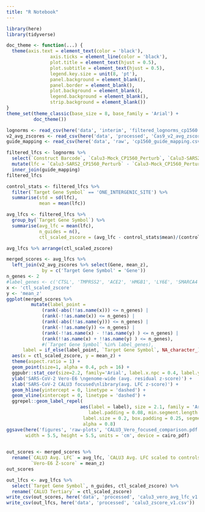 ```yaml
---
title: "R Notebook"
---
```


```r
library(here)
library(tidyverse)
```

```r
doc_theme <- function(...) {
  theme(axis.text = element_text(color = 'black'),
                axis.ticks = element_line(color = 'black'),
                plot.title = element_text(hjust = 0.5),
                plot.subtitle = element_text(hjust = 0.5),
                legend.key.size = unit(8, 'pt'),
                panel.background = element_blank(),
                panel.border = element_blank(),
                plot.background = element_blank(), 
                legend.background = element_blank(),
                strip.background = element_blank())
}
theme_set(theme_classic(base_size = 8, base_family = 'Arial') +
          doc_theme())
```

```r
lognorms <- read_csv(here('data', 'interim', 'filtered_lognorms_cp1560.csv'))
v2_avg_zscores <- read_csv(here('data', 'processed', 'Cas9_v2_avg_zscores.csv'))
guide_mapping <- read_csv(here('data', 'raw', 'cp1560_guide_mapping.csv'))
```


```r
filtered_lfcs <- lognorms %>%
  select(`Construct Barcode`, `Calu3-Mock_CP1560_Perturb`, `Calu3-SARS2_CP1560_Perturb`) %>%
  mutate(lfc = `Calu3-SARS2_CP1560_Perturb` - `Calu3-Mock_CP1560_Perturb`) %>%
  inner_join(guide_mapping)
filtered_lfcs
```

```r
control_stats <- filtered_lfcs %>%
  filter(`Target Gene Symbol` == 'ONE_INTERGENIC_SITE') %>%
  summarise(std = sd(lfc),
            mean = mean(lfc))
```


```r
avg_lfcs <- filtered_lfcs %>%
  group_by(`Target Gene Symbol`) %>%
  summarise(avg_lfc = mean(lfc),
            n_guides = n(),
            ctl_scaled_zscore = (avg_lfc - control_stats$mean)/(control_stats$std/sqrt(n_guides)))
```

```r
avg_lfcs %>% arrange(ctl_scaled_zscore)
```


```r
merged_scores <- avg_lfcs %>%
  left_join(v2_avg_zscores %>% select(Gene, mean_z), 
             by = c('Target Gene Symbol' = 'Gene'))
n_genes <- 2
#label_genes <- c('CTSL', 'TMPRSS2', 'ACE2', 'HMGB1', 'LY6E', 'SMARCA4', 'ARID1A', 'HIRA', 'CABIN1')
x <- 'ctl_scaled_zscore'
y <- 'mean_z'
ggplot(merged_scores %>%
         mutate(label_point = 
             (rank(-abs(!!as.name(x))) <= n_genes) |
             (rank(-!!as.name(x)) <= n_genes) |
             (rank(-abs(!!as.name(y))) <= n_genes) |
             (rank(-!!as.name(y)) <= n_genes) |
             (rank(-!!as.name(x) - !!as.name(y) ) <= n_genes) |
             (rank(!!as.name(x) + !!as.name(y) ) <= n_genes),
             #(`Target Gene Symbol` %in% label_genes),
      label = if_else(label_point, `Target Gene Symbol`, NA_character_))) +
  aes(x = ctl_scaled_zscore, y = mean_z) +
  theme(aspect.ratio = 1) +
  geom_point(size=1, alpha = 0.4, pch = 16) +
  ggpubr::stat_cor(size=2.2, family='Arial', label.x.npc = 0.4, label.y.npc = 0) +
  ylab('SARS-CoV-2 Vero-E6 \ngenome-wide (avg. residual z-score)') +
  xlab('SARS-CoV-2 CALU3 focused\nlibrary(avg. LFC z-score)') +
  geom_hline(yintercept = 0, linetype = 'dashed') +
  geom_vline(xintercept = 0, linetype = 'dashed') + 
  ggrepel::geom_label_repel(
                           aes(label = label), size = 2.1, family = 'Arial', 
                              label.padding = 0.08, min.segment.length = 0, 
                            label.size = 0.2, box.padding = 0.25, segment_size=1, 
                            alpha = 0.8) 
ggsave(here('figures', 'raw-plots', 'CALU3_Vero_focused_comparison.pdf'), 
       width = 5.5, height = 5.5, units = 'cm', device = cairo_pdf)
  
```

```r
out_scores <- merged_scores %>%
  rename(`CALU3 Avg. LFC` = avg_lfc, `CALU3 Avg. LFC scaled to controls` = ctl_scaled_zscore, 
         `Vero-E6 Z-score` = mean_z)
out_scores
```

```r
out_lfcs <- avg_lfcs %>%
  select(`Target Gene Symbol`, n_guides, ctl_scaled_zscore) %>%
  rename(`CALU3 Tertiary` = ctl_scaled_zscore)
write_csv(out_scores, here('data', 'processed', 'calu3_vero_avg_lfc_v1.csv'))
write_csv(out_lfcs, here('data', 'processed', 'calu3_zscore_v1.csv'))
```


